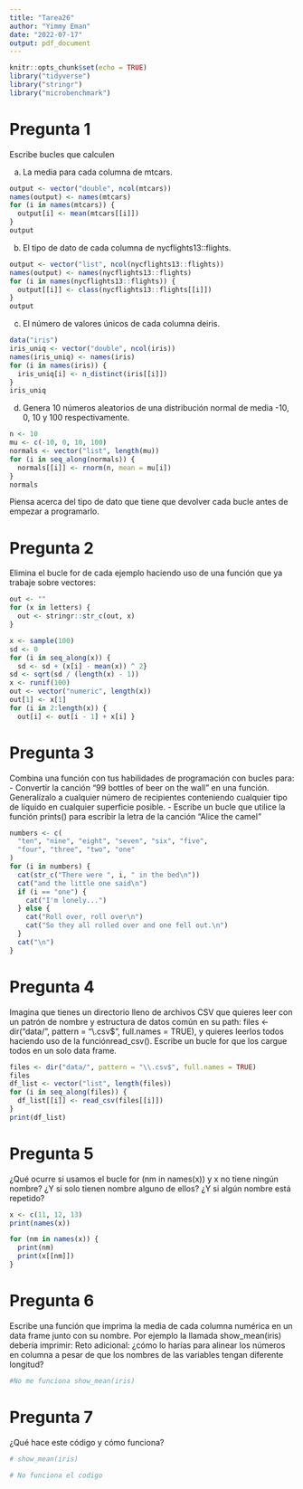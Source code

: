 ```yaml
---
title: "Tarea26"
author: "Yimmy Eman"
date: "2022-07-17"
output: pdf_document
---
```


```r
knitr::opts_chunk$set(echo = TRUE)
library("tidyverse")
library("stringr")
library("microbenchmark")
```

# Pregunta 1
Escribe bucles que calculen

a. La media para cada columna de mtcars.

```r
output <- vector("double", ncol(mtcars))
names(output) <- names(mtcars)
for (i in names(mtcars)) {
  output[i] <- mean(mtcars[[i]])
}
output
```

b. El tipo de dato de cada columna de nycflights13::flights.

```r
output <- vector("list", ncol(nycflights13::flights))
names(output) <- names(nycflights13::flights)
for (i in names(nycflights13::flights)) {
  output[[i]] <- class(nycflights13::flights[[i]])
}
output
```

c. El número de valores únicos de cada columna deiris.

```r
data("iris")
iris_uniq <- vector("double", ncol(iris))
names(iris_uniq) <- names(iris)
for (i in names(iris)) {
  iris_uniq[i] <- n_distinct(iris[[i]])
}
iris_uniq
```

d. Genera 10 números aleatorios de una distribución normal de media -10, 0, 10 y 100 respectivamente.

```r
n <- 10
mu <- c(-10, 0, 10, 100)
normals <- vector("list", length(mu))
for (i in seq_along(normals)) {
  normals[[i]] <- rnorm(n, mean = mu[i])
}
normals
```

Piensa acerca del tipo de dato que tiene que devolver cada bucle antes de empezar a programarlo.


# Pregunta 2
Elimina el bucle for de cada ejemplo haciendo uso de una función que ya trabaje sobre vectores:

```r
out <- ""
for (x in letters) {
  out <- stringr::str_c(out, x) 
}

x <- sample(100)
sd <- 0
for (i in seq_along(x)) {
  sd <- sd + (x[i] - mean(x)) ^ 2}
sd <- sqrt(sd / (length(x) - 1))
x <- runif(100)
out <- vector("numeric", length(x)) 
out[1] <- x[1]
for (i in 2:length(x)) {
  out[i] <- out[i - 1] + x[i] }
```

 
# Pregunta 3

Combina una función con tus habilidades de programación con bucles para:
- Convertir la canción “99 bottles of beer on the wall” en una función. Generalízalo a cualquier número de recipientes conteniendo cualquier tipo de líquido en cualquier superficie posible.
- Escribe un bucle que utilice la función prints() para escribir la letra de la canción “Alice the camel”

```r
numbers <- c(
  "ten", "nine", "eight", "seven", "six", "five",
  "four", "three", "two", "one"
)
for (i in numbers) {
  cat(str_c("There were ", i, " in the bed\n"))
  cat("and the little one said\n")
  if (i == "one") {
    cat("I'm lonely...")
  } else {
    cat("Roll over, roll over\n")
    cat("So they all rolled over and one fell out.\n")
  }
  cat("\n")
}
```


# Pregunta 4
Imagina que tienes un directorio lleno de archivos CSV que quieres leer con un patrón de nombre y estructura de datos común en su path: files <- dir("data/", pattern = "\\.csv$", full.names = TRUE), y quieres leerlos todos haciendo uso de la funciónread_csv().
Escribe un bucle for que los cargue todos en un solo data frame.

```r
files <- dir("data/", pattern = "\\.csv$", full.names = TRUE)
files
df_list <- vector("list", length(files))
for (i in seq_along(files)) {
  df_list[[i]] <- read_csv(files[[i]])
}
print(df_list)
```


# Pregunta 5
¿Qué ocurre si usamos el bucle for (nm in names(x)) y x no tiene ningún nombre? ¿Y si solo tienen nombre alguno de ellos? ¿Y si algún nombre está repetido?

```r
x <- c(11, 12, 13)
print(names(x))

for (nm in names(x)) {
  print(nm)
  print(x[[nm]])
}
```


# Pregunta 6
Escribe una función que imprima la media de cada columna numérica en un data frame junto con su nombre. Por ejemplo la llamada show_mean(iris) debería imprimir:
Reto adicional: ¿cómo lo harías para alinear los números en columna a pesar de que los nombres de las variables tengan diferente longitud?

```r
#No me funciona show_mean(iris)
```


# Pregunta 7
¿Qué hace este código y cómo funciona?

```r
# show_mean(iris)

# No funciona el codigo
```

 

